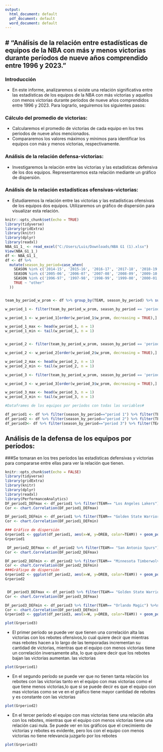 ```yaml
---
output:
  html_document: default
  pdf_document: default
  word_document: default
---
```

# "Análisis de la relación entre estadísticas de equipos de la NBA con más y menos victorias durante períodos de nueve años comprendido entre 1996 y 2023."
---
### Introducción
  
* En este informe, analizaremos si existe una relación significativa entre las estadísticas de los equipos de la NBA con más victorias y aquellos con menos victorias durante períodos de nueve años comprendidos entre 1996 y 2023. Para lograrlo, seguiremos los siguientes pasos:
  
### Cálculo del promedio de victorias:
  * Calcularemos el promedio de victorias de cada equipo en los tres periodos de nueve años mencionados.
* Compararemos los valores máximos y mínimos para identificar los equipos con más y menos victorias, respectivamente.

### Análisis de la relación defensa-victorias:
* Investigaremos la relación entre las victorias y las estadísticas defensiva de los dos equipos. Representaremos esta relación mediante un gráfico de dispersión.

### Análisis de la relación estadísticas ofensivas-victorias:
* Estudiaremos la relación entre las victorias y las estadísticas ofensivas de los equipos dos equipos. Utilizaremos un gráfico de dispersión para visualizar esta relación.

```r
knitr::opts_chunk$set(echo = TRUE)
library(tidyverse)
library(gridExtra)
library(knitr)
library(dplyr)
library(readxl)
NBA_G1_1_ <- read_excel("C:/Users/Luis/Downloads/NBA G1 (1).xlsx")
View(NBA_G1_1_)
df <- NBA_G1_1_
df <- df %>%
  mutate(season_by_period=case_when(
    SEASON %in% c('2014-15', '2015-16', '2016-17', '2017-18', '2018-19', '2019-20', '2020-21', '2021-22', '2022-23') ~ "period 3",
    SEASON %in% c('2005-06', '2006-07', '2007-08', '2008-09', '2009-10', '2010-11', '2011-12', '2012-13', '2013-14') ~ "period 2",
    SEASON %in% c('1996-97', '1997-98', '1998-99', '1999-00', '2000-01', '2001-02', '2002-03', '2003-04', '2004-05') ~ "period 1",
    TRUE ~ "other"
  ))


team_by_period_w_prom <- df %>% group_by(TEAM, season_by_period) %>% summarise(w_prom = mean(W))

w_period_1 <- filter(team_by_period_w_prom, season_by_period == 'period 1')

w_period_1 <- w_period_1[order(w_period_1$w_prom, decreasing = TRUE),]

w_period_1_max <- head(w_period_1, n = 1)
w_period_1_min <- tail(w_period_1, n = 1)


w_period_2 <- filter(team_by_period_w_prom, season_by_period == 'period 2')

w_period_2 <- w_period_2[order(w_period_2$w_prom, decreasing = TRUE),]

w_period_2_max <- head(w_period_2, n = 1)
w_period_2_min <- tail(w_period_2, n = 1)

w_period_3 <- filter(team_by_period_w_prom, season_by_period == 'period 3')

w_period_3 <- w_period_3[order(w_period_3$w_prom, decreasing = TRUE),]

w_period_3_max <- head(w_period_3, n = 1)
w_period_3_min <- tail(w_period_3, n = 1)

#Dataframes de los equipos por períodos con todas las variables#

df_period1 <- df %>% filter(season_by_period=="period 1") %>% filter(TEAM=="Los Angeles Lakers"|TEAM=="Golden State Warriors")
df_period2 <- df %>% filter(season_by_period=="period 2") %>% filter(TEAM=="San Antonio Spurs"|TEAM=="Minnesota Timberwolves")
df_period3<- df %>% filter(season_by_period=="period 3") %>% filter(TEAM=="Golden State Warriors"|TEAM=="Orlando Magic")

```

## Análisis de la defensa de los equipos por períodos:
###Se tomaran en los tres períodos las estadísticas defensivas y victorias para compararse entre ellas para ver la relación que tienen.

```r
knitr::opts_chunk$set(echo = FALSE)
library(tidyverse)
library(gridExtra)
library(knitr)
library(dplyr)
library(readxl)
library(PerformanceAnalytics)
DF_period1_DEFmax <- df_period1 %>% filter(TEAM== "Los Angeles Lakers") %>%select(W,DREB)
Cor <- chart.Correlation(DF_period1_DEFmax)

DF_period1_DEFmin <- df_period1 %>% filter(TEAM== "Golden State Warriors") %>%select(W,DREB)
Cor <- chart.Correlation(DF_period1_DEFmin)

### Gráfico de dispersión 
Grperiod1 <- ggplot(df_period1, aes(x=W, y=DREB, color=TEAM)) + geom_point(size=3.0,) + theme_classic() + labs(title= "Victorias vs REBOTES (primer periodo)", x= "WINS", y= "REBOTES")
Grperiod1

 DF_period2_DEFmax <- df_period2 %>% filter(TEAM== "San Antonio Spurs") %>%select(W,DREB) 
Cor <- chart.Correlation(DF_period2_DEFmax)

DF_period2_DEFmin <- df_period2 %>% filter(TEAM== "Minnesota Timberwolves") %>%select(W,DREB)
Cor <- chart.Correlation(DF_period2_DEFmin)
###Gráficpo de dispersión
Grperiod2 <- ggplot(df_period2, aes(x=W, y=DREB, color=TEAM)) + geom_point(size=3.0,) + theme_gray() + labs(title= "Victorias vs REBOTES (segundo periodo)",x= "WINS", y= "REBOTES")
Grperiod2


 DF_period3_DEFmax <- df_period3 %>% filter(TEAM== "Golden State Warriors") %>%select(W,DREB)
Cor <- chart.Correlation(DF_period3_DEFmax)

DF_period3_DEFmin <- df_period3 %>% filter(TEAM== "Orlando Magic") %>%select(W,DREB)
Cor <- chart.Correlation(DF_period3_DEFmin)
Grperiod3 <- ggplot(df_period3, aes(x=W, y=DREB, color=TEAM)) + geom_point(size=3.0,) + theme_classic() + labs(title= "Victorias vs REBOTES (tercer periodo)",x= "WINS", y= "REBOTES")

plot(Grperiod3)

```

* El primer período se puede ver que tienen una correlación alta las victorias con los rebotes ofensivos,lo cual quiere decir que mientras mas rebotes hacen a lo largo de las temporadas incrementan su cantidad de victorias, mientras que el equipo con menos victorias tiene un correlación inversamente alta, lo que quiere decir que los rebotes bajan las victorias aumentan.
las victorias
```r
plot(Grperiod1)
```
* En el segundo período se puede ver que no tienen tanta relación los rebotes con las victorias tanto en el equipo con mas victorias como el que tiene menos victorias,lo que si se puede decir es que el equipo con mas victorias como se ve en el gráfico tiene mayor cantidad de rebotes y es constante con las victorias
```r
plot(Grperiod2)
```
* En el tercer período el equipo con mas victorias tiene una relación alta con los rebotes, mientras que el equipo con menos victorias tiene una relación casi nula. Se puede ver en los gráficos que el crecimiento de victorias y rebotes es evidente, pero los con el equipo con menos victorias no tiene relevancia juzgarlo por los rebotes

```r
plot(Grperiod3)
```



